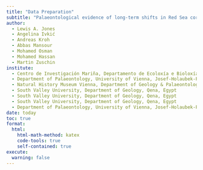 ```yaml
---
title: "Data Preparation"
subtitle: "Palaeontological evidence of long-term shifts in Red Sea coral colony size structure"
author: 
  - Lewis A. Jones
  - Angelina Ivkić
  - Andreas Kroh
  - Abbas Mansour
  - Mohamed Osman
  - Mohamed Hassan
  - Martin Zuschin
institute: 
  - Centro de Investigación Mariña, Departamento de Ecoloxía e Bioloxía Animal, Universidade de Vigo, 36310 Vigo, Spain
  - Department of Palaeontology, University of Vienna, Josef-Holaubek-Platz 2, 1090 Vienna, Austria
  - Natural History Museum Vienna, Department of Geology & Palaeontology, 1010, Vienna, Austria
  - South Valley University, Department of Geology, Qena, Egypt
  - South Valley University, Department of Geology, Qena, Egypt
  - South Valley University, Department of Geology, Qena, Egypt
  - Department of Palaeontology, University of Vienna, Josef-Holaubek-Platz 2, 1090 Vienna, Austria
date: today
toc: true
format:
  html:
    html-math-method: katex
    code-tools: true
    self-contained: true
execute:
  warning: false
---
```

